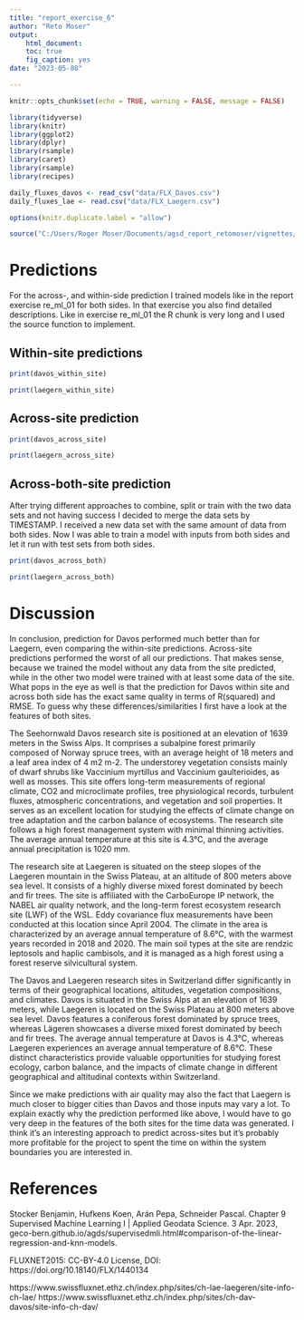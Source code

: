 ```yaml
---
title: "report_exercise_6"
author: "Reto Moser"
output:
    html_document:
    toc: true
    fig_caption: yes
date: "2023-05-08"

---
```


```r
knitr::opts_chunk$set(echo = TRUE, warning = FALSE, message = FALSE)

library(tidyverse)
library(knitr)
library(ggplot2)
library(dplyr)
library(rsample)
library(caret)
library(rsample)
library(recipes)

daily_fluxes_davos <- read_csv("data/FLX_Davos.csv")
daily_fluxes_lae <- read.csv("data/FLX_Laegern.csv")

options(knitr.duplicate.label = "allow")

source("C:/Users/Roger Moser/Documents/agsd_report_retomoser/vignettes/R-Codes_Texte/RCode_RepEx_6.R")

```
# Predictions
For the across-, and within-side prediction I trained models like in the report exercise re_ml_01 for both sides. In that exercise you also find detailed descriptions. Like in exercise re_ml_01 the R chunk is very long and I used the source function to implement. 

## Within-site predictions

```r
print(davos_within_site)
```

```r

print(laegern_within_site)
```

## Across-site prediction

```r

print(davos_across_site)
```

```r

print(laegern_across_site)
```

## Across-both-site prediction
After trying different approaches to combine, split or train with the two data sets and not having success I decided to merge the data sets by TIMESTAMP. I received a new data set with the same amount of data from both sides. Now I was able to train a model with inputs from both sides and let it run with test sets from both sides.

```r

print(davos_across_both)
```

```r

print(laegern_across_both)
```

# Discussion

In conclusion, prediction for Davos performed much better than for Laegern, even comparing the within-site predictions. Across-site predictions performed the worst of all our predictions. That makes sense, because we trained the model without any data from the site predicted, while in the other two model were trained with at least some data of the site. What pops in the eye as well is that the prediction for Davos within site and across both side has the exact same quality in terms of R(squared) and RMSE. To guess why these differences/similarities I first have a look at the features of both sites.

The Seehornwald Davos research site is positioned at an elevation of 1639 meters in the Swiss Alps. It comprises a subalpine forest primarily composed of Norway spruce trees, with an average height of 18 meters and a leaf area index of 4 m2 m-2. The understorey vegetation consists mainly of dwarf shrubs like Vaccinium myrtillus and Vaccinium gaulterioides, as well as mosses. This site offers long-term measurements of regional climate, CO2 and microclimate profiles, tree physiological records, turbulent fluxes, atmospheric concentrations, and vegetation and soil properties. It serves as an excellent location for studying the effects of climate change on tree adaptation and the carbon balance of ecosystems. The research site follows a high forest management system with minimal thinning activities. The average annual temperature at this site is 4.3°C, and the average annual precipitation is 1020 mm.

The research site at Laegeren is situated on the steep slopes of the Laegeren mountain in the Swiss Plateau, at an altitude of 800 meters above sea level. It consists of a highly diverse mixed forest dominated by beech and fir trees. The site is affiliated with the CarboEurope IP network, the NABEL air quality network, and the long-term forest ecosystem research site (LWF) of the WSL. Eddy covariance flux measurements have been conducted at this location since April 2004. The climate in the area is characterized by an average annual temperature of 8.6°C, with the warmest years recorded in 2018 and 2020. The main soil types at the site are rendzic leptosols and haplic cambisols, and it is managed as a high forest using a forest reserve silvicultural system.

The Davos and Laegeren research sites in Switzerland differ significantly in terms of their geographical locations, altitudes, vegetation compositions, and climates. Davos is situated in the Swiss Alps at an elevation of 1639 meters, while Laegeren is located on the Swiss Plateau at 800 meters above sea level. Davos features a coniferous forest dominated by spruce trees, whereas Lägeren showcases a diverse mixed forest dominated by beech and fir trees. The average annual temperature at Davos is 4.3°C, whereas Laegeren experiences an average annual temperature of 8.6°C. These distinct characteristics provide valuable opportunities for studying forest ecology, carbon balance, and the impacts of climate change in different geographical and altitudinal contexts within Switzerland.

Since we make predictions with air quality may also the fact that Laegern is much closer to bigger cities than Davos and those inputs may vary a lot. To explain exactly why the prediction performed like above, I would have to go very deep in the features of the both sites for the time data was generated. I think it's an interesting approach to predict across-sites but it's probably more profitable for the project to spent the time on within the system boundaries you are interested in.

# References

Stocker Benjamin, Hufkens Koen, Arán Pepa, Schneider Pascal. Chapter 9 Supervised Machine Learning I | Applied Geodata Science. 3 Apr. 2023, geco-bern.github.io/agds/supervisedmli.html#comparison-of-the-linear-regression-and-knn-models.

FLUXNET2015: CC-BY-4.0 License, DOI: https://doi.org/10.18140/FLX/1440134

https://www.swissfluxnet.ethz.ch/index.php/sites/ch-lae-laegeren/site-info-ch-lae/ https://www.swissfluxnet.ethz.ch/index.php/sites/ch-dav-davos/site-info-ch-dav/

